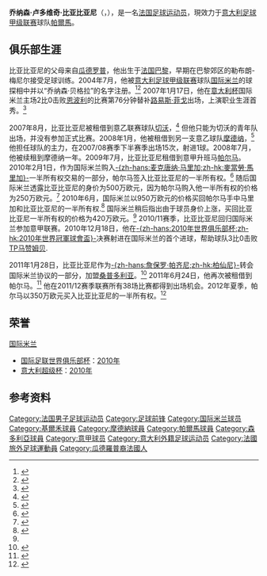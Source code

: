 {{noteta
|G1=uefa
|G2=意甲
|G3=football
|1=zh-cn:比亚比亚尼; zh-hk:比亞比安尼;
}}
{{Infobox football biography
|           name = 乔纳森·比亚比亚尼<br>Jonathan Biabiany
|          image = Jonathan Biabiany.jpg
|       fullname = Jonathan Ludovic Biabiany
|     birth_date = {{birth date and age|1988|4|28|df=y}}
|    birth_place = 法国[[巴黎|巴黎]]
|         height = {{height|m=1.77}}
|       position = [[前锋_(足球)|前锋]] / [[中场#边锋|边锋]]
|    currentclub = [[帕爾馬足球會|帕爾馬]]
|     clubnumber = 77
|    youthyears1 = 2000–2004 |youthclubs1 = 勒布朗-梅尼尔
|    youthyears2 = 2004–2007 |youthclubs2 = [[国际米兰足球俱乐部|国际米兰]]
|         years1 = 2007–2011 |clubs1 = [[国际米兰足球俱乐部|国际米兰]] |caps1 = 14  |goals1 = 0
|         years2 = 2007       |clubs2 = → [[切沃维罗纳足球俱乐部|切沃]] (租借)         |caps2 =  0  |goals2 = 0
|         years3 = 2008–2009 |clubs3 = → [[摩德纳足球俱乐部|摩德纳]] (租借)               |caps3 = 55  |goals3 = 9
|         years4 = 2009–2010 |clubs4 = → [[帕尔马足球俱乐部|帕尔马]] (租借)               |caps4 =  8  |goals4 = 2
|         years5 = 2011–2012 |clubs5 = [[桑普多利亚足球俱乐部|桑普多利亚]]                  |caps5 = 16  |goals5 = 1
|         years6 = 2011–2015 |clubs6 = [[帕尔马足球俱乐部|帕尔马]]                          |caps6 = 179  |goals6 = 26
|         years7 = 2015–2018 |clubs7 = [[国际米兰足球俱乐部|国际米兰]] 
|caps7 = 21  |goals7 = 1  
|         years8 = 2017–2018 |clubs8 = → [[布拉格斯巴達足球會|布拉格斯巴達]] (租借)               |caps8 =  15  |goals8 = 0
|         years9 = 2018– |clubs9 = [[帕尔马足球俱乐部|帕尔马]]                          
|caps9 = 0  |goals9 = 0
| nationalyears1 = 2009–2010 |nationalteam1 = [[法国21岁以下国家足球队|法国U-21]] |nationalcaps1 = 6 |nationalgoals1 = 2
|       pcupdate = 2018年8月7日
|       ntupdate = 2013年7月1日
}}
'''乔纳森·卢多维奇·比亚比亚尼'''（'''{{lang|fr|Jonathan Ludovic Biabiany}}'''，{{bd|1988年|4月28日|||catIdx=Biabiany, Jonathan Ludovic}}），是一名[[法国|法国]][[足球|足球]][[运动员|运动员]]，現效力于[[意大利足球甲级联赛|意大利足球甲级联赛]]球队[[帕爾馬足球會|帕爾馬]]。

==俱乐部生涯==
比亚比亚尼的父母来自[[瓜德罗普|瓜德罗普]]，他出生于[[法国|法国]][[巴黎|巴黎]]，早期在巴黎郊区的勒布朗-梅尼尔接受足球训练。2004年7月，他被[[意大利足球甲级联赛|意大利足球甲级联赛]]球队[[国际米兰足球俱乐部|国际米兰]]的球探相中并以“乔纳森·贝格拉”的名字注册。<ref>{{Cite web |url=http://www.blancmesnil.fr/article/1/270/l-inter-de-milan-pour-jonathan |title=L’Inter de Milan pour Jonathan |accessdate=2014-01-24 |archive-date=2009-03-02 |archive-url=https://web.archive.org/web/20090302101906/http://www.blancmesnil.fr/article/1/270/l-inter-de-milan-pour-jonathan |dead-url=no }}</ref><ref>{{cite news|url=http://www.inter.it/en/news/14563|title=ANOTHER YOUNG PLAYER SIGNS FOR INTER|date=6 July 2004|accessdate=28 November 2009|publisher=inter.it|archive-date=2014-02-01|archive-url=https://web.archive.org/web/20140201215933/http://www.inter.it/en/news/14563|dead-url=no}}</ref> 2007年1月17日，他在[[意大利杯|意大利杯]]国际米兰主场2比0击败[[恩波利足球俱乐部|恩波利]]的比赛第76分钟替补[[路易斯·菲戈|路易斯·菲戈]]出场，上演职业生涯首秀。<ref>{{cite news|url=http://www.inter.it/en/news/25256|title=INTER SAFELY THROUGH TO CUP SEMIS|date=17 January 2007|accessdate=28 November 2009|publisher=inter.it|archive-date=2013-10-29|archive-url=https://web.archive.org/web/20131029201900/http://www.inter.it/en/news/25256|dead-url=no}}</ref> 

2007年8月，比亚比亚尼被租借到意乙联赛球队[[切沃维罗纳足球俱乐部|切沃]]，<ref>{{cite news|url=http://www.inter.it/en/news/26993|title=Biabiany moves on loan to Chievo|date=13 August 2007|accessdate=28 November 2009|publisher=inter.it|archive-date=2014-02-01|archive-url=https://web.archive.org/web/20140201215930/http://www.inter.it/en/news/26993|dead-url=no}}</ref> 但他只能为切沃的青年队出场，并没有参加正式比赛。2008年1月，他被租借到另一支意乙球队[[摩德纳足球俱乐部|摩德纳]]，<ref>{{cite news|url=http://www.inter.it/en/news/28543|title=Academy: players in and out|date=31 January 2008|accessdate=28 November 2009|publisher=inter.it|archive-date=2014-02-01|archive-url=https://web.archive.org/web/20140201215820/http://www.inter.it/en/news/28543|dead-url=no}}</ref> 他担任球队的主力，在2007/08赛季下半赛季出场15次，射进1球。2008年7月，他被续租到摩德纳一年。2009年7月，比亚比亚尼租借到意甲升班马[[帕尔马足球俱乐部|帕尔马]]。2010年2月1日，作为国际米兰购入[[麥當勞·馬里加|-{zh-hans:麦克唐纳·马里加;zh-hk:麥當勞·馬里加}-]]一半所有权交易的一部分，帕尔马签入比亚比亚尼的一半所有权。<ref>{{cite news|url=http://www.inter.it/en/news/33181|title=Mariga signs for Inter|date=1 February 2010|accessdate=1 February 2010|publisher=inter.it|archive-date=2014-03-21|archive-url=https://web.archive.org/web/20140321182750/http://www.inter.it/en/news/33181|dead-url=no}}</ref> 随后国际米兰透露比亚比亚尼的身价为500万欧元，因为帕尔马购入他一半所有权的价格为250万欧元。<ref name=Interreport>{{cite book|title=FC Internazionale Milano Spa 2009–10 Bilancio |date=ca. January 2011|work=FC Internazionale Milano|publisher=[http://www.registroimprese.it/ Registro Imprese] & C.C.I.A.A.|language=it}}</ref> 2010年6月，国际米兰以950万欧元的价格买回帕尔马手中马里加和比亚比亚尼的一半所有权.<ref>{{cite news|url=http://www.fcparma.com/stagione/archivio-primo-piano/6995-leonardi-bojinov-a-titolo-definitivo.html|title=LEONARDI: BOJINOV A TITOLO DEFINITIVO|date=16 June 2010|accessdate=30 June 2010|work=Parma FC|language=it|deadurl=yes|archiveurl=https://web.archive.org/web/20101007135206/http://fcparma.com/stagione/archivio-primo-piano/6995-leonardi-bojinov-a-titolo-definitivo.html|archivedate=2010年10月7日}}</ref> 国际米兰稍后指出由于球员身价上涨，买回比亚比亚尼一半所有权的价格为420万欧元。<ref name=Interreport/> 2010/11赛季，比亚比亚尼回归国际米兰参加意甲联赛。2010年12月18日，他在[[2010年世界冠軍球會盃|-{zh-hans:2010年世界俱乐部杯;zh-hk:2010年世界冠軍球會盃}-]]决赛射进在国际米兰的首个进球，帮助球队3比0击败[[TP马赞姆贝|TP马赞姆贝]].

2011年1月28日，比亚比亚尼作为[[詹保羅·柏仙尼|-{zh-hans:詹保罗·帕齐尼;zh-hk:柏仙尼}-]]转会国际米兰协议的一部分，加盟[[桑普多利亚足球俱乐部|桑普多利亚]]。<ref>{{cite news |url=http://www.inter.it/en/news/35679 |title=Welcome to Inter, Giampaolo Pazzini! |date=28 January 2011 |accessdate=28 January 2011 |work=inter.it |archive-date=2013-09-25 |archive-url=https://web.archive.org/web/20130925145715/http://www.inter.it/en/news/35679 |dead-url=no }}</ref> 2011年6月24日，他再次被租借到帕尔马。<ref name="Co-ownership day">{{cite news| url=http://fcparma.com/stagione/archivio-news/8974-movimenti-di-mercato-e-compartecipazioni.html| accessdate=24 June 2011| date=24 June 2011| title=Movimenti di mercato e compartecipazioni| trans_title=Market movements and co-ownerships| publisher=fcparma.com| work=Parma F.C.| deadurl=yes| archiveurl=https://web.archive.org/web/20131203012001/http://fcparma.com/stagione/archivio-news/8974-movimenti-di-mercato-e-compartecipazioni.html| archivedate=2013年12月3日}}</ref> 他在2011/12赛季联赛所有38场比赛都得到出场机会。2012年夏季，帕尔马以350万欧元买入比亚比亚尼的一半所有权。<ref name="Samp 9 July">{{cite news | url=http://www.sportsbook24.net/?action=read&idnotizia=50501 | publisher=Sportsbook24.net | work=Sportsbook24 | title=UFFICIALE: Parma, riscattato Biabiany. Castellini è tutto della Sampdoria | trans_title=OFFICIAL: Parma, Biabiany option taken. Castellini wholly Sampdoria's | date=9 July 2012 | deadurl=yes | archiveurl=https://archive.is/20130112021633/http://www.sportsbook24.net/?action=read&idnotizia=50501 | archivedate=2013年1月12日 | accessdate=2014年1月24日 }}</ref>

==荣誉==
;[[国际米兰足球俱乐部|国际米兰]]
* [[国际足联世界俱乐部杯|国际足联世界俱乐部杯]]：[[2010年世界冠軍球會盃|2010年]]
* [[意大利超级杯|意大利超级杯]]：[[2010年意大利超级杯|2010年]]

==参考资料==
{{reflist}}
{{DEFAULTSORT:Biabiany, Jonathan Ludovic}}
[[Category:法国男子足球运动员|Category:法国男子足球运动员]]
[[Category:足球前锋|Category:足球前锋]]
[[Category:国际米兰球员|Category:国际米兰球员]]
[[Category:基爾禾球員|Category:基爾禾球員]]
[[Category:摩德納球員|Category:摩德納球員]]
[[Category:帕爾馬球員|Category:帕爾馬球員]]
[[Category:森多利亞球員|Category:森多利亞球員]]
[[Category:意甲球员|Category:意甲球员]]
[[Category:意大利外籍足球运动员|Category:意大利外籍足球运动员]]
[[Category:法國旅外足球運動員|Category:法國旅外足球運動員]]
[[Category:瓜德羅普裔法國人|Category:瓜德羅普裔法國人]]